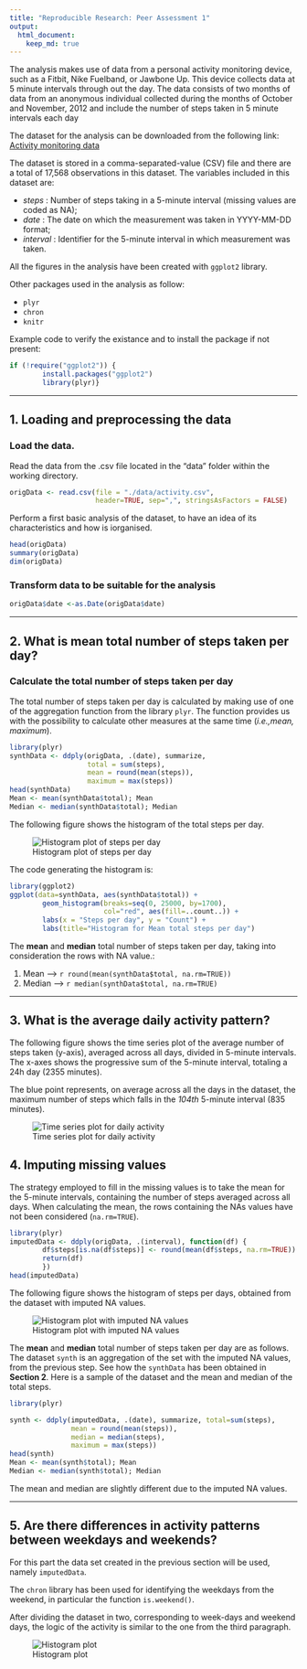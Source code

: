 ```yaml
---
title: "Reproducible Research: Peer Assessment 1"
output: 
  html_document:
    keep_md: true
---
```


The analysis makes use of data from a personal activity monitoring device, such 
as a Fitbit, Nike Fuelband, or Jawbone Up. This device collects data at 5 minute
intervals through out the day. The data consists of two months of data from an 
anonymous individual collected during the months of October and November, 2012 
and include the number of steps taken in 5 minute intervals each day


The dataset for the analysis can be downloaded from the following link: 
[Activity monitoring data](https://d396qusza40orc.cloudfront.net/repdata%2Fdata%2Factivity.zip)


The dataset is stored in a comma-separated-value (CSV) file and there
are a total of 17,568 observations in this dataset. 
The variables included in this dataset are:

* _steps_ : Number of steps taking in a 5-minute interval (missing values are 
coded as NA);
* _date_ : The date on which the measurement was taken in YYYY-MM-DD format;
* _interval_ : Identifier for the 5-minute interval in which measurement was 
taken.

All the figures in the analysis have been created with 
``` ggplot2 ``` library.

Other packages used in the analysis as follow:

* ``` plyr ```
* ``` chron ```
* ``` knitr ```

Example code to verify the existance and to install the package if not present:

```r
if (!require("ggplot2")) {
        install.packages("ggplot2")
        library(plyr)}
```


-----------

## 1. Loading and preprocessing the data

### Load the data.

Read the data from the .csv file located in the "data" folder within the working 
directory.

```r
origData <- read.csv(file = "./data/activity.csv", 
                     header=TRUE, sep=",", stringsAsFactors = FALSE)
```


Perform a first basic analysis of the dataset, to have an idea of its 
characteristics and how is iorganised.

```r
head(origData)
summary(origData)
dim(origData)
```


### Transform data to be suitable for the analysis

```r
origData$date <-as.Date(origData$date)
```

-----------


## 2. What is mean total number of steps taken per day?

### Calculate the total number of steps taken per day

The total number of steps taken per day is calculated by making use of one of
the aggregation function from the library ``` plyr ```. The function provides us with
the possibility to calculate other measures at the same time (_i.e.,mean, maximum_).

```r
library(plyr)
synthData <- ddply(origData, .(date), summarize,
                   total = sum(steps),
                   mean = round(mean(steps)),
                   maximum = max(steps))
head(synthData)   
Mean <- mean(synthData$total); Mean
Median <- median(synthData$total); Median
```


The following figure shows the histogram of the total steps per day.

![Histogram plot of steps per day](instructions_fig/hist_StepsPerDay.png) 


The code generating the histogram is:

```r
library(ggplot2)
ggplot(data=synthData, aes(synthData$total)) +
        geom_histogram(breaks=seq(0, 25000, by=1700),
                       col="red", aes(fill=..count..)) +
        labs(x = "Steps per day", y = "Count") +
        labs(title="Histogram for Mean total steps per day")                   
```

The **mean** and **median** total number of steps taken per day, taking into
consideration the rows with NA value.:

 1. Mean --> ```r round(mean(synthData$total, na.rm=TRUE))```
 2. Median --> ```r median(synthData$total, na.rm=TRUE)```


-----------

## 3. What is the average daily activity pattern?

The following figure shows the time series plot of the average number of steps 
taken (y-axis), averaged across all days, divided in 5-minute intervals. 
The x-axes shows the progressive sum of the 5-minute interval, totaling a 24h 
day (2355 minutes).

The blue point represents, on average across all the days in the dataset, the 
maximum number of steps which falls in the _104th_ 5-minute interval (835 minutes).

![Time series plot for daily activity](instructions_fig/plot_TimeSeries_5min.png) 


## 4. Imputing missing values

The strategy employed to fill in the missing values is to take the mean for the 
5-minute intervals, containing the number of steps averaged across all days. 
When calculating the mean, the rows containing the NAs values have not been 
considered (``` na.rm=TRUE ```).


```r
library(plyr)
imputedData <- ddply(origData, .(interval), function(df) {
        df$steps[is.na(df$steps)] <- round(mean(df$steps, na.rm=TRUE))
        return(df)
        })
head(imputedData)                   
```


The following figure shows the histogram of steps per days, obtained from the
dataset with imputed NA values.

![Histogram plot with imputed NA values](instructions_fig/hist_StepsPerDays_imputedNA.png) 


The **mean** and **median** total number of steps taken per day are as follows.
The dataset ``` synth ``` is an aggregation of the set with the imputed NA
values, from the previous step. See how the ``` synthData ``` has been obtained
in **Section 2**. Here is a sample of the dataset and the mean and median of the
total steps.


```r
library(plyr)

synth <- ddply(imputedData, .(date), summarize, total=sum(steps),
               mean = round(mean(steps)),
               median = median(steps),
               maximum = max(steps))
head(synth)
Mean <- mean(synth$total); Mean
Median <- median(synth$total); Median
```

The mean and median are slightly different due to the imputed NA values.


------------


## 5. Are there differences in activity patterns between weekdays and weekends?

For this part the data set created in the previous section will be used, namely
``` imputedData ```. 

The ``` chron ``` library has been used for identifying the weekdays from the 
weekend, in particular the function ``` is.weekend() ```.

After dividing the dataset in two, corresponding to week-days and weekend days, 
the logic of the activity is similar to the one from the third paragraph.


![Histogram plot](instructions_fig/plot_TimeSeries_wdays.png) 